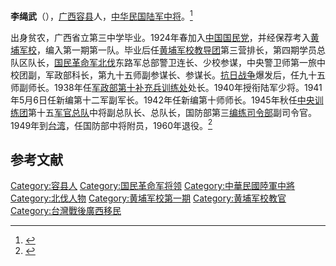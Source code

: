'''李绳武'''（{{bd|1905年||2000年}}），[[广西|广西]][[容县|容县]]人，[[中华民国陆军|中华民国陆军]][[中将|中将]]。<ref>{{cite book |editor=陈予欢 |title=黄埔军校将帅录 |publisher=广州出版社 |page=506}}</ref>

出身贫农，广西省立第三中学毕业。1924年春加入[[中国国民党|中国国民党]]，并经保荐考入[[黄埔军校|黄埔军校]]，编入第一期第一队。毕业后任[[国民革命军第一军|黄埔军校教导团]]第三营排长，第四期学员总队区队长，[[国民革命军北伐|国民革命军北伐]]东路军总部警卫连长、少校参谋，中央警卫师第一旅中校团副，军政部科长，第九十五师副参谋长、参谋长。[[抗日战争|抗日战争]]爆发后，任九十五师副师长。1938年任[[军政部补充兵训练处|军政部第十补充兵训练处]]处长。1940年授衔陆军少将。1941年5月6日任新编第十二军副军长。1942年任新编第十师师长。1945年秋任[[中央训练团|中央训练团]]第十五[[军官总队|军官总队]]中将副总队长、总队长，国防部第三[[编练司令部|编练司令部]]副司令官。1949年到[[台湾|台湾]]，任国防部中将附员，1960年退役。<ref>{{cite web |author1=广西图书馆 |title=李绳武 |url=http://www.gxlib.org.cn:9980/cubes-show-20747.shtml |website=广西图书馆}}</ref>

==参考文献==
{{Reflist}}

{{中國國民黨陸軍軍官學校第一期學生}}
{{Authority control}}

[[Category:容县人|Category:容县人]]
[[Category:国民革命军将领|Category:国民革命军将领]]
[[Category:中華民國陸軍中將|Category:中華民國陸軍中將]]
[[Category:北伐人物|Category:北伐人物]]
[[Category:黄埔军校第一期|Category:黄埔军校第一期]]
[[Category:黄埔军校教官|Category:黄埔军校教官]]
[[Category:台灣戰後廣西移民|Category:台灣戰後廣西移民]]